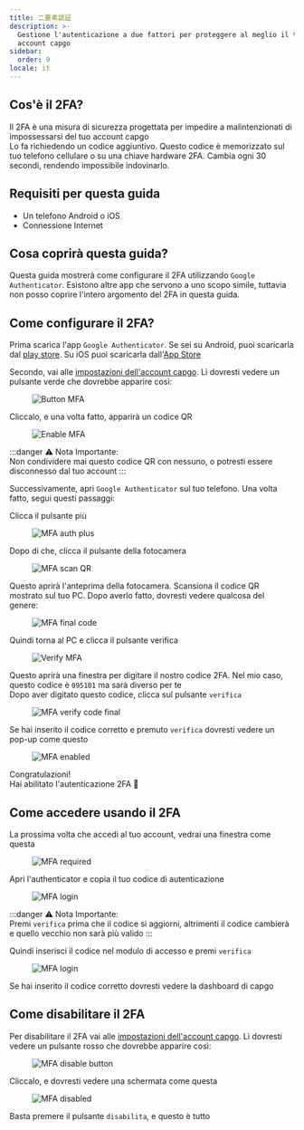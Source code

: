 ```yaml
---
title: 二要素認証
description: >-
  Gestione l'autenticazione a due fattori per proteggere al meglio il tuo
  account capgo
sidebar:
  order: 9
locale: it
---
```


## Cos'è il 2FA?

Il 2FA è una misura di sicurezza progettata per impedire a malintenzionati di impossessarsi del tuo account capgo\
Lo fa richiedendo un codice aggiuntivo. Questo codice è memorizzato sul tuo telefono cellulare o su una chiave hardware 2FA. Cambia ogni 30 secondi, rendendo impossibile indovinarlo.

## Requisiti per questa guida
 - Un telefono Android o iOS
 - Connessione Internet

## Cosa coprirà questa guida?

Questa guida mostrerà come configurare il 2FA utilizzando `Google Authenticator`. Esistono altre app che servono a uno scopo simile, tuttavia non posso coprire l'intero argomento del 2FA in questa guida.

## Come configurare il 2FA?

Prima scarica l'app `Google Authenticator`. Se sei su Android, puoi scaricarla dal [play store](https://playgooglecom/store/apps/details/?id=comgoogleandroidappsauthenticator2). Su iOS puoi scaricarla dall'[App Store](https://appsapplecom/us/app/google-authenticator/id388497605/)

Secondo, vai alle [impostazioni dell'account capgo](https://webcapgoapp/dashboard/settings/account/). Lì dovresti vedere un pulsante verde che dovrebbe apparire così:

<figure><img style="margin-left: auto; margin-right: auto" src="/button-mfawebp" alt="Button MFA" /><figcaption></figcaption></figure>

Cliccalo, e una volta fatto, apparirà un codice QR

<figure><img style="margin-left: auto; margin-right: auto" src="/enable-mfawebp" alt="Enable MFA" /><figcaption></figcaption></figure>

:::danger
⚠️ Nota Importante: \
Non condividere mai questo codice QR con nessuno, o potresti essere disconnesso dal tuo account
:::

Successivamente, apri `Google Authenticator` sul tuo telefono. Una volta fatto, segui questi passaggi:

Clicca il pulsante più

<figure><img style="margin-left: auto; margin-right: auto" src="/mfa-auth-pluswebp" alt="MFA auth plus" /><figcaption></figcaption></figure>

Dopo di che, clicca il pulsante della fotocamera

<figure><img style="margin-left: auto; margin-right: auto" src="/mfa-scan-qrwebp" alt="MFA scan QR" /><figcaption></figcaption></figure>

Questo aprirà l'anteprima della fotocamera. Scansiona il codice QR mostrato sul tuo PC. Dopo averlo fatto, dovresti vedere qualcosa del genere:

<figure><img style="margin-left: auto; margin-right: auto" src="/mfa-final-codewebp" alt="MFA final code" /><figcaption></figcaption></figure>

Quindi torna al PC e clicca il pulsante verifica

<figure><img style="margin-left: auto; margin-right: auto" src="/enable-mfa-verifywebp" alt="Verify MFA" /><figcaption></figcaption></figure>

Questo aprirà una finestra per digitare il nostro codice 2FA. Nel mio caso, questo codice è `095101` ma sarà diverso per te\
Dopo aver digitato questo codice, clicca sul pulsante `verifica`

<figure><img style="margin-left: auto; margin-right: auto" src="/mfa-verify-final-codewebp" alt="MFA verify code final" /><figcaption></figcaption></figure>

Se hai inserito il codice corretto e premuto `verifica` dovresti vedere un pop-up come questo

<figure><img style="margin-left: auto; margin-right: auto" src="/mfa-enabledwebp" alt="MFA enabled" /><figcaption></figcaption></figure>

Congratulazioni!\
Hai abilitato l'autenticazione 2FA 🎉

## Come accedere usando il 2FA

La prossima volta che accedi al tuo account, vedrai una finestra come questa
<figure><img style="margin-left: auto; margin-right: auto" src="/mfa-requiredwebp" alt="MFA required" /><figcaption></figcaption></figure>

Apri l'authenticator e copia il tuo codice di autenticazione

<figure><img style="margin-left: auto; margin-right: auto" src="/mfa-loginwebp" alt="MFA login" /><figcaption></figcaption></figure>

:::danger
⚠️ Nota Importante: \
Premi `verifica` prima che il codice si aggiorni, altrimenti il codice cambierà e quello vecchio non sarà più valido
:::

Quindi inserisci il codice nel modulo di accesso e premi `verifica`

<figure><img style="margin-left: auto; margin-right: auto" src="/mfa-final-login-verifywebp" alt="MFA login" /><figcaption></figcaption></figure>

Se hai inserito il codice corretto dovresti vedere la dashboard di capgo

## Come disabilitare il 2FA

Per disabilitare il 2FA vai alle [impostazioni dell'account capgo](https://webcapgoapp/dashboard/settings/account/). Lì dovresti vedere un pulsante rosso che dovrebbe apparire così:

<figure><img style="margin-left: auto; margin-right: auto" src="/mfa-disable-buttonwebp" alt="MFA disable button" /><figcaption></figcaption></figure>

Cliccalo, e dovresti vedere una schermata come questa

<figure><img style="margin-left: auto; margin-right: auto" src="/mfa-disable-2webp" alt="MFA disabled" /><figcaption></figcaption></figure>

Basta premere il pulsante `disabilita`, e questo è tutto